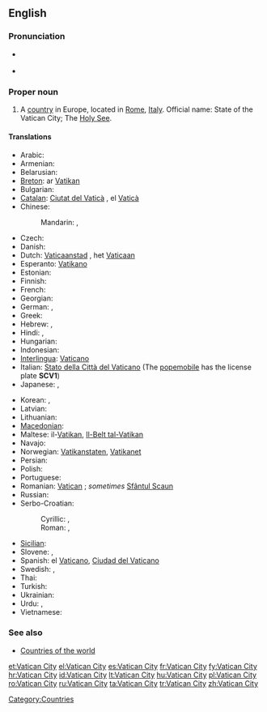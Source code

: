 {{wikipedia}}
==English==

===Pronunciation===
* {{a|UK|US}} {{IPA|/ˈvæ.tɪ.kən ˈsɪt.i/}}
* {{audio|en-us-Vatican City.ogg|Audio (US)}}

===Proper noun===
{{en-proper noun|sg=[[Vatican]] [[city|City]]}}

# A [[country]] in Europe, located in [[Rome]], [[Italy]]. Official name: State of the Vatican City; The [[Holy See]].

====Translations====
{{trans-top|State of the Vatican City}}
* Arabic: {{t|ar|الفاتيكان|m|tr=al-fatikaan}}
* Armenian: {{t-|hy|Վատիկան|tr=Vatikan}}
* Belarusian: {{t|be|Ватыкан|m|tr=Vatykán|sc=Cyrl}}
* [[Breton]]: ar [[Vatikan]]
* Bulgarian: {{t+|bg|Ватикана|f|tr=Vatikána|sc=Cyrl}}
* [[Catalan]]: [[Ciutat del Vaticà]] {{f}}, el [[Vaticà]] {{m}}
* Chinese:
*: Mandarin: {{t-|cmn|梵蒂岡|sc=Hani}}, {{t-|cmn|梵蒂冈|m|tr=Fàndìgāng|sc=Hani}}
* Czech: {{t+|cs|Vatikán|m}}
* Danish: {{t-|da|Vatikanstaten}}
* Dutch: [[Vaticaanstad]] {{f}}, het [[Vaticaan]] {{n}}
* Esperanto: [[Vatikano]]
* Estonian: {{t-|et|Vatikan}}
* Finnish: {{t-|fi|Vatikaani}}
* French: {{t+|fr|Vatican|m}}
* Georgian: {{t|ka|ვატიკანი|tr=Vatikani|sc=Geor|xs=Georgian}}
* German: {{t+|de|Vatikanstadt|f}}, {{t|de|Vatikan|n}}
* Greek: {{t+|el|Βατικανό|n}}
* Hebrew: {{t|he|קריית הוותיקן|tr=Qiryat ha-Vatikan|sc=Hebr}}, {{t|he|הוותיקן|tr=ha-Vatikan|sc=Hebr}}
* Hindi: {{t|hi|वेटिकन सिटी|tr=vēṭikan siṭī|sc=Deva}}, {{t|hi|वेटिकन|tr=vēṭikan|sc=Deva}}
* Hungarian: {{t+|hu|Vatikán}}
* Indonesian: {{t-|id|Vatikan|xs=Indonesian}}
* [[Interlingua]]: [[Vaticano]]
* Italian: [[Stato della Città del Vaticano]] (The [[popemobile]] has the license plate '''SCV1''')
* Japanese: {{t+|ja|バチカン|tr=Bachikan}}, {{t|ja|法王庁|tr=ほうおうちょう, Hōōchō}}
{{trans-mid}}
* Korean: {{t|ko|바티칸 시티|tr=Batikan siti|sc=Kore}}, {{t|ko|바티칸|tr=Batikan|sc=Kore}}
* Latvian: {{t+|lv|Vatikāns|xs=Latvian}}
* Lithuanian: {{t+|lt|Vatikanas|xs=Lithuanian}}
* [[Macedonian]]: {{t+|mk|Ватикан|m|tr=Vátikan}}
* Maltese: il-[[Vatikan]], [[Il-Belt tal-Vatikan]]
* Navajo: {{tø|nv|Bádikin Sídii}}
* Norwegian: [[Vatikanstaten]], [[Vatikanet]]
* Persian: {{t|fa|واتیکان|tr=vâtikân|sc=fa-Arab}}
* Polish: {{t+|pl|Watykan}}
* Portuguese: {{t+|pt|Vaticano}}
* Romanian: [[Vatican]] {{n}}; ''sometimes'' [[Sfântul Scaun]] {{n}}
* Russian: {{t+|ru|Ватикан|m|tr=Vatikán}}
* Serbo-Croatian:
*: Cyrillic: {{t|sh|Ватикан|m}}, {{t|sh|Света Столица|f}}
*: Roman: {{t|sh|Vatikan|m}}, {{t|sh|Sveta Stolica|f}}
* [[Sicilian]]: {{t-|scn|Cità dû Vaticanu|f|xs=Sicilian}}
* Slovene: {{t+|sl|Vatikan|m}}, {{t+|sl|Sveti sedež|m}}
* Spanish: el [[Vaticano]], [[Ciudad del Vaticano]]
* Swedish: {{t+|sv|Vatikanstaten}}, {{t-|sv|Vatikanen}}
* Thai: {{t|th|วาติกัน|tr=waa-dtì-gan|sc=Thai}}
* Turkish: {{t+|tr|Vatikan}}
* Ukrainian: {{t|uk|Ватикан|m|tr=Vatykán|sc=Cyrl}}
* Urdu: {{t|ur|ویٹیکن سٹی|tr=vēṭikan siṭī|sc=ur-Arab}}, {{t|ur|ویٹیکن|tr=vēṭikan|sc=ur-Arab}}
* Vietnamese: {{t|vi|Thành Vatican}}
{{trans-bottom}}

===See also===
* [[Appendix:Countries of the world|Countries of the world]]

[[Category:Countries]]

[[et:Vatican City]]
[[el:Vatican City]]
[[es:Vatican City]]
[[fr:Vatican City]]
[[fy:Vatican City]]
[[hr:Vatican City]]
[[id:Vatican City]]
[[lt:Vatican City]]
[[hu:Vatican City]]
[[pl:Vatican City]]
[[ro:Vatican City]]
[[ru:Vatican City]]
[[ta:Vatican City]]
[[tr:Vatican City]]
[[zh:Vatican City]]